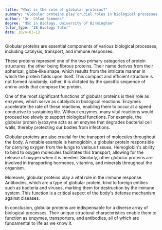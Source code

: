 ```yaml
---
title: "What is the role of globular proteins?"
summary: "Globular proteins play crucial roles in biological processes such as catalysis, transport, and immune response."
author: "Dr. Chloe Simmons"
degree: "MSc in Biology, University of Birmingham"
tutor_type: "IB Biology Tutor"
date: 2024-03-13
---
```


Globular proteins are essential components of various biological processes, including catalysis, transport, and immune responses.

These proteins represent one of the two primary categories of protein structures, the other being fibrous proteins. Their name derives from their spherical, globe-like shape, which results from the intricate manner in which the protein folds upon itself. This compact and efficient structure is not formed randomly; rather, it is dictated by the specific sequence of amino acids that compose the protein.

One of the most significant functions of globular proteins is their role as enzymes, which serve as catalysts in biological reactions. Enzymes accelerate the rate of these reactions, enabling them to occur at a speed conducive to sustaining life. Without enzymes, many vital reactions would proceed too slowly to support biological functions. For example, the globular protein lysozyme acts as an enzyme that degrades bacterial cell walls, thereby protecting our bodies from infections.

Globular proteins are also crucial for the transport of molecules throughout the body. A notable example is hemoglobin, a globular protein responsible for carrying oxygen from the lungs to various tissues. Hemoglobin's ability to bind to oxygen molecules facilitates this transport, allowing for the release of oxygen when it is needed. Similarly, other globular proteins are involved in transporting hormones, vitamins, and minerals throughout the organism.

Moreover, globular proteins play a vital role in the immune response. Antibodies, which are a type of globular protein, bind to foreign entities such as bacteria and viruses, marking them for destruction by the immune system. This function is a critical aspect of the body's defense mechanism against diseases.

In conclusion, globular proteins are indispensable for a diverse array of biological processes. Their unique structural characteristics enable them to function as enzymes, transporters, and antibodies, all of which are fundamental to life as we know it.
    